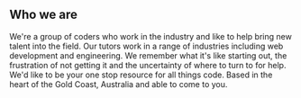 ## Who we are

We're a group of coders who work in the industry and like to help bring new talent into the field. Our tutors work in a range of industries including web development and engineering. We remember what it's like starting out, the frustration of not getting it and the uncertainty of where to turn to for help. We'd like to be your one stop resource for all things code. Based in the heart of the Gold Coast, Australia and able to come to you.